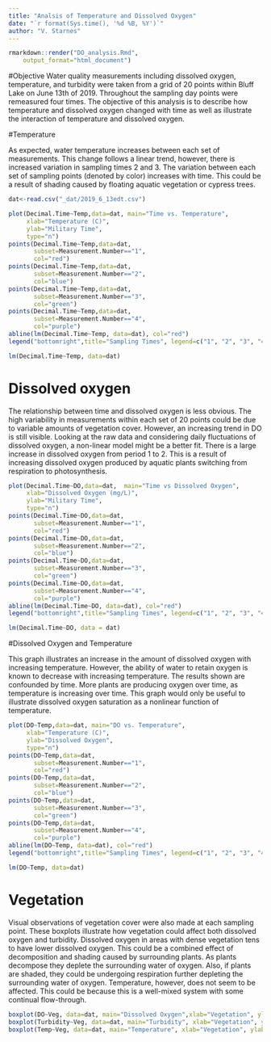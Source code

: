 ```yaml
---
title: "Analsis of Temperature and Dissolved Oxygen"
date: "`r format(Sys.time(), '%d %B, %Y')`"
author: "V. Starnes"
---
```


```r
rmarkdown::render("DO_analysis.Rmd",
    output_format="html_document")
```

#Objective
Water quality measurements including dissolved oxygen, temperature, and turbidity were taken from a grid of 20 points within Bluff Lake on June 13th of 2019. Throughout the sampling day points were remeasured four times. The objective of this analysis is to describe how temperature and dissolved oxygen changed with time as well as illustrate the interaction of temperature and dissolved oxygen.

#Temperature

As expected, water temperature increases between each set of measurements. This change follows a linear trend, however, there is increased variation in sampling times 2 and 3. The variation between each set of sampling points (denoted by color) increases with time. This could be a result of shading caused by floating aquatic vegetation or cypress trees. 

```r
dat<-read.csv("_dat/2019_6_13edt.csv")
```

```r
plot(Decimal.Time~Temp,data=dat, main="Time vs. Temperature",
     xlab="Temperature (C)",
     ylab="Military Time",
     type="n")
points(Decimal.Time~Temp,data=dat,
       subset=Measurement.Number=="1",
       col="red")
points(Decimal.Time~Temp,data=dat,
       subset=Measurement.Number=="2",
       col="blue")
points(Decimal.Time~Temp,data=dat,
       subset=Measurement.Number=="3",
       col="green")
points(Decimal.Time~Temp,data=dat,
       subset=Measurement.Number=="4",
       col="purple")
abline(lm(Decimal.Time~Temp, data=dat), col="red")
legend("bottomright",title="Sampling Times", legend=c("1", "2", "3", "4"), col=c("red", "blue", "green", "purple") , pch=1, cex=0.8, text.font=4)
```

```r
lm(Decimal.Time~Temp, data=dat)
```

# Dissolved oxygen

The relationship between time and dissolved oxygen is less obvious. The high variability in measurements within each set of 20 points could be due to variable amounts of vegetation cover. However, an increasing trend in DO is still visible. Looking at the raw data and considering daily fluctuations of dissolved oxygen, a non-linear model might be a better fit.  There is a large increase in dissolved oxygen from period 1 to 2. This is a result of increasing dissolved oxygen produced by aquatic plants switching from respiration to photosynthesis. 

```r
plot(Decimal.Time~DO,data=dat,  main="Time vs Dissolved Oxygen",
     xlab="Dissolved Oxygen (mg/L)",
     ylab="Military Time",
     type="n")
points(Decimal.Time~DO,data=dat,
       subset=Measurement.Number=="1",
       col="red")
points(Decimal.Time~DO,data=dat,
       subset=Measurement.Number=="2",
       col="blue")
points(Decimal.Time~DO,data=dat,
       subset=Measurement.Number=="3",
       col="green")
points(Decimal.Time~DO,data=dat,
       subset=Measurement.Number=="4",
       col="purple")
abline(lm(Decimal.Time~DO, data=dat), col="red")
legend("bottomright",title="Sampling Times", legend=c("1", "2", "3", "4"), col=c("red", "blue", "green", "purple") , pch=1, cex=0.8, text.font=4)

```

```r
lm(Decimal.Time~DO, data = dat)
```

#Dissolved Oxygen and Temperature

This graph illustrates an increase in the amount of dissolved oxygen with increasing temperature. However, the ability of water to retain oxygen is known to decrease with increasing temperature. The results shown are confounded by time. More plants are producing oxygen over time, as temperature is increasing over time. This graph would only be useful to illustrate dissolved oxygen saturation as a nonlinear function of temperature. 

```r
plot(DO~Temp,data=dat, main="DO vs. Temperature",
     xlab="Temperature (C)",
     ylab="Dissolved Oxygen",
     type="n")
points(DO~Temp,data=dat,
       subset=Measurement.Number=="1",
       col="red")
points(DO~Temp,data=dat,
       subset=Measurement.Number=="2",
       col="blue")
points(DO~Temp,data=dat,
       subset=Measurement.Number=="3",
       col="green")
points(DO~Temp,data=dat,
       subset=Measurement.Number=="4",
       col="purple")
abline(lm(DO~Temp, data=dat), col="red")
legend("bottomright",title="Sampling Times", legend=c("1", "2", "3", "4"), col=c("red", "blue", "green", "purple") , pch=1, cex=0.8, text.font=4)

```


```r
lm(DO~Temp, data=dat)

```


# Vegetation

Visual observations of vegetation cover were also made at each sampling point. These boxplots illustrate how vegetation could affect both dissolved oxygen and turbidity. Dissolved oxygen in areas with dense vegetation tens to have lower dissolved oxygen. This could be a combined effect of decomposition and shading caused by surrounding plants. As plants decompose they deplete the surrounding water of oxygen. Also, if plants are shaded, they could be undergoing respiration further depleting the surrounding water of oxygen. Temperature, however, does not seem to be affected. This could be because this is a well-mixed system with some continual flow-through.

```r
boxplot(DO~Veg, data=dat, main="Dissolved Oxygen",xlab="Vegetation", ylab="DO (mg/L)")
boxplot(Turbidity~Veg, data=dat, main="Turbidity", xlab="Vegetation", ylab="Secchi Depth (cm)")
boxplot(Temp~Veg, data=dat, main="Temperature", xlab="Vegetation", ylab="Temperature (C)")

```


